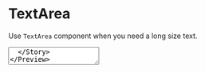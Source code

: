
<Meta title="TextArea" component={TextArea} />

# TextArea

Use `TextArea` component when you need a long size text.

<Preview>
  <Story name="textarea">
    <TextArea
      required
      id="ingredients"
      label={text('TextArea Label', 'List of ingredients')}
      placeholder={text('TextArea Placeholder', 'Insert Text')}
      onChange={action('onChange')}
      onBlur={action('onBlur')}
    />
  </Story>
</Preview>

<br /><br />

#### Props definition

<Props of={TextArea} />


